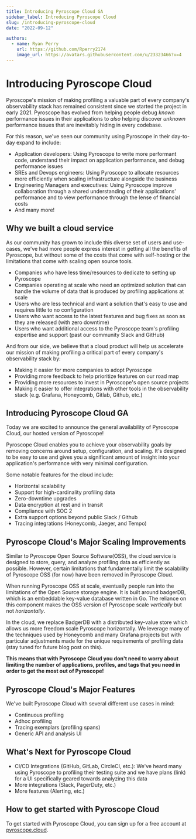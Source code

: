 ```yaml
---
title: Introducing Pyroscope Cloud GA
sidebar_label: Introducing Pyroscope Cloud
slug: /introducing-pyroscope-cloud
date: "2022-09-12"

authors:
  - name: Ryan Perry
    url: https://github.com/Rperry2174
    image_url: https://avatars.githubusercontent.com/u/23323466?v=4
---
```


# Introducing Pyroscope Cloud

Pyroscope's mission of making profiling a valuable part of every company's observability stack has remained consistent since we started the project in early 2021. Pyroscope has evolved from helping people debug _known_ performance issues in their applications to _also_ helping discover _unknown_ performance issues that are inevitably hiding in every codebase.

For this reason, we've seen our community using Pyroscope in their day-to-day expand to include:
- Application developers: Using Pyroscope to write more performant code, understand their impact on application performance, and debug performance issues
- SREs and Devops engineers: Using Pyroscope to allocate resources more efficiently when scaling infrastructure alongside the business
- Engineering Managers and executives: Using Pyroscope improve collaboration through a shared understanding of their applications' performance and to view performance through the lense of financial costs
- And many more!


## Why we built a cloud service

As our community has grown to include this diverse set of users and use-cases, we've had more people express interest in getting all the benefits of Pyroscope, but without some of the costs that come with self-hosting or the limitations that come with scaling open source tools.

- Companies who have less time/resources to dedicate to setting up Pyroscope
- Companies operating at scale who need an optimized solution that can handle the volume of data that is produced by profiling applications at scale
- Users who are less technical and want a solution that's easy to use and requires little to no configuration
- Users who want access to the latest features and bug fixes as soon as they are released (with zero downtime)
- Users who want additional access to the Pyroscope team's profiling expertise and support (past our community Slack and GitHub)

And from our side, we believe that a cloud product will help us accelerate our mission of making profiling a critical part of every company's observability stack by: 
- Making it easier for more companies to adopt Pyroscope
- Providing more feedback to help prioritize features on our road map
- Providing more resources to invest in Pyroscope's open source projects
- Making it easier to offer integrations with other tools in the observability stack (e.g. Grafana, Honeycomb,  Gitlab, Github, etc.)

## Introducing Pyroscope Cloud GA
Today we are excited to announce the general availability of Pyroscope Cloud, our hosted version of Pyroscope!

Pyroscope Cloud enables you to achieve your observability goals by removing concerns around setup, configuration, and scaling. It's designed to be easy to use and gives you a significant amount of insight into your application's performance with very minimal configuration.

Some notable features for the cloud include:
- Horizontal scalability
- Support for high-cardinality profiling data
- Zero-downtime upgrades
- Data encryption at rest and in transit
- Compliance with SOC 2
- Extra support options beyond public Slack / Github
- Tracing integrations (Honeycomb, Jaeger, and Tempo)


## Pyroscope Cloud's Major Scaling Improvements
Similar to Pyroscope Open Source Software(OSS), the cloud service is designed to store, query, and analyze profiling data as efficiently as possible. However, certain limitations that fundamentally limit the scalability of Pyroscope OSS (for now) have been removed in Pyroscope Cloud.

When running Pyroscope OSS at scale, eventually people run into the limitations of the Open Source storage engine. It is built around badgerDB, which is an embeddable key-value database written in Go. The reliance on this component makes the OSS version of Pyroscope scale _vertically_ but not _horizontally_.

In the cloud, we replace BadgerDB with a distributed key-value store which allows us more freedom scale Pyroscope horizontally. We leverage many of the techniques used by Honeycomb and many Grafana projects but with particular adjustments made for the unique requirements of profiling data (stay tuned for future blog post on this).

**This means that with Pyroscope Cloud you don't need to worry about limiting the number of applications, profiles, and tags that you need in order to get the most out of Pyroscope!**

## Pyroscope Cloud's Major Features
We've built Pyroscope Cloud with several different use cases in mind:
- Continuous profiling
- Adhoc profiling
- Tracing exemplars (profiling spans)
- Generic API and analysis UI

## What's Next for Pyroscope Cloud
- CI/CD Integrations (GitHub, GitLab, CircleCI, etc.): We've heard many using Pyroscope to profiling their testing suite and we have plans (link) for a UI specifically geared towards analyzing this data
- More integrations (Slack, PagerDuty, etc.)
- More features (Alerting, etc.)


## How to get started with Pyroscope Cloud
To get started with Pyroscope Cloud, you can sign up for a free account at [pyroscope.cloud](https://pyroscope.cloud/).


